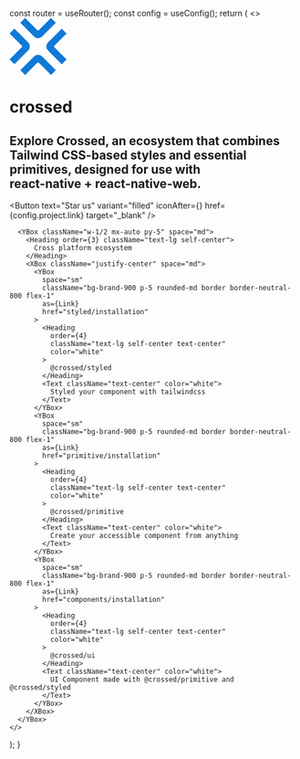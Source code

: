 
  const router = useRouter();
  const config = useConfig();
  return (
    <>
      <YBox className="items-center gap-2 bg-brand-800 py-20 px-5 border-b border-neutral-800">
        <svg
          xmlns="http://www.w3.org/2000/svg"
          version="1.1"
          width="100"
          height="100"
          viewBox="5 5 90 90"
        >
          <g fill="#0f79d7">
            <path d="M5 70.48l19.108-19.108a2.029 2.029 0 0 0 0-2.87L5.058 29.45l7.545-7.546 21.89 21.89a8.685 8.685 0 0 1 0 12.283L12.659 77.912 5 70.48zm90-41.03L75.892 48.559a2.029 2.029 0 0 0 0 2.87l19.05 19.051-7.545 7.546-21.89-21.89a8.685 8.685 0 0 1 0-12.283l21.834-21.834L95 29.45zM29.428 5l19.108 19.108a2.029 2.029 0 0 0 2.87 0l19.052-19.05 7.546 7.545-21.89 21.89a8.685 8.685 0 0 1-12.283 0L21.997 12.659 29.428 5zm41.144 90L51.463 75.892a2.029 2.029 0 0 0-2.87 0l-19.051 19.05-7.546-7.545 21.89-21.89a8.685 8.685 0 0 1 12.283 0l21.834 21.834L70.572 95z"></path>
          </g>
        </svg>
        <h1 className="text-6xl mb-5 text-white">crossed</h1>
        <h2 className="border-0 text-2xl text-center mb-10 text-white w-1/2">
          Explore Crossed, an ecosystem that combines Tailwind CSS-based styles
          and essential primitives, designed for use with
          <br />
          <b>react-native</b> + <b>react-native-web</b>.
        </h2>
        <XBox space="md" className="justify-center">
          <Button
            text="Star us"
            variant="filled"
            iconAfter={<UilGithub />}
            href={config.project.link}
            target="_blank"
          />
        </XBox>
      </YBox>

      <YBox className="w-1/2 mx-auto py-5" space="md">
        <Heading order={3} className="text-lg self-center">
          Cross platform ecosystem
        </Heading>
        <XBox className="justify-center" space="md">
          <YBox
            space="sm"
            className="bg-brand-900 p-5 rounded-md border border-neutral-800 flex-1"
            as={Link}
            href="styled/installation"
          >
            <Heading
              order={4}
              className="text-lg self-center text-center"
              color="white"
            >
              @crossed/styled
            </Heading>
            <Text className="text-center" color="white">
              Styled your component with tailwindcss
            </Text>
          </YBox>
          <YBox
            space="sm"
            className="bg-brand-900 p-5 rounded-md border border-neutral-800 flex-1"
            as={Link}
            href="primitive/installation"
          >
            <Heading
              order={4}
              className="text-lg self-center text-center"
              color="white"
            >
              @crossed/primitive
            </Heading>
            <Text className="text-center" color="white">
              Create your accessible component from anything
            </Text>
          </YBox>
          <YBox
            space="sm"
            className="bg-brand-900 p-5 rounded-md border border-neutral-800 flex-1"
            as={Link}
            href="components/installation"
          >
            <Heading
              order={4}
              className="text-lg self-center text-center"
              color="white"
            >
              @crossed/ui
            </Heading>
            <Text className="text-center" color="white">
              UI Component made with @crossed/primitive and @crossed/styled
            </Text>
          </YBox>
        </XBox>
      </YBox>
    </>
  );
}
